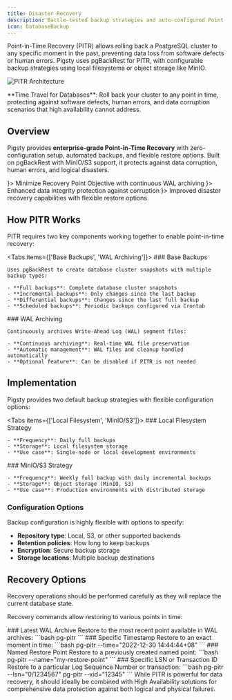 ```yaml
---
title: Disaster Recovery
description: Battle-tested backup strategies and auto-configured Point-in-Time Recovery
icon: DatabaseBackup
---
```



Point-in-Time Recovery (PITR) allows rolling back a PostgreSQL cluster to any specific moment in the past, preventing data loss from software defects or human errors. Pigsty uses pgBackRest for PITR, with configurable backup strategies using local filesystems or object storage like MinIO.

![PITR Architecture](/img/pigsty/pitr.png)

<Callout type="info">
**Time Travel for Databases**: Roll back your cluster to any point in time, protecting against software defects, human errors, and data corruption scenarios that high availability cannot address.
</Callout>

## Overview

Pigsty provides **enterprise-grade Point-in-Time Recovery** with zero-configuration setup, automated backups, and flexible restore options. Built on pgBackRest with MinIO/S3 support, it protects against data corruption, human errors, and logical disasters.

<Cards>
  <Card title="Reduced RPO" icon={<Clock className="text-amber-600"/>}>
    Minimize Recovery Point Objective with continuous WAL archiving
  </Card>
  <Card title="Data Integrity" icon={<Shield className="text-blue-600"/>}>
    Enhanced data integrity protection against corruption
  </Card>
  <Card title="Disaster Recovery" icon={<Archive className="text-green-600"/>}>
    Improved disaster recovery capabilities with flexible restore options
  </Card>
</Cards>

## How PITR Works

PITR requires two key components working together to enable point-in-time recovery:

<Tabs items={['Base Backups', 'WAL Archiving']}>
  <Tab value="Base Backups">
    ### Base Backups
    
    Uses pgBackRest to create database cluster snapshots with multiple backup types:
    
    - **Full backups**: Complete database cluster snapshots
    - **Incremental backups**: Only changes since the last backup
    - **Differential backups**: Changes since the last full backup
    - **Scheduled backups**: Periodic backups configured via Crontab
  </Tab>
  
  <Tab value="WAL Archiving">
    ### WAL Archiving
    
    Continuously archives Write-Ahead Log (WAL) segment files:
    
    - **Continuous archiving**: Real-time WAL file preservation
    - **Automatic management**: WAL files and cleanup handled automatically
    - **Optional feature**: Can be disabled if PITR is not needed
  </Tab>
</Tabs>

## Implementation

Pigsty provides two default backup strategies with flexible configuration options:

<Tabs items={['Local Filesystem', 'MinIO/S3']}>
  <Tab value="Local Filesystem">
    ### Local Filesystem Strategy
    
    - **Frequency**: Daily full backups
    - **Storage**: Local filesystem storage
    - **Use case**: Single-node or local development environments
  </Tab>
  
  <Tab value="MinIO/S3">
    ### MinIO/S3 Strategy
    
    - **Frequency**: Weekly full backup with daily incremental backups
    - **Storage**: Object storage (MinIO, S3)
    - **Use case**: Production environments with distributed storage
  </Tab>
</Tabs>

### Configuration Options

Backup configuration is highly flexible with options to specify:

- **Repository type**: Local, S3, or other supported backends
- **Retention policies**: How long to keep backups
- **Encryption**: Secure backup storage
- **Storage locations**: Multiple backup destinations

## Recovery Options

<Callout type="warning">
Recovery operations should be performed carefully as they will replace the current database state.
</Callout>

Recovery commands allow restoring to various points in time:

<Steps>
  <Step>
    ### Latest WAL Archive
    Restore to the most recent point available in WAL archives:
    ```bash
    pg-pitr
    ```
  </Step>
  
  <Step>
    ### Specific Timestamp
    Restore to an exact moment in time:
    ```bash
    pg-pitr --time="2022-12-30 14:44:44+08"
    ```
  </Step>
  
  <Step>
    ### Named Restore Point
    Restore to a previously created named point:
    ```bash
    pg-pitr --name="my-restore-point"
    ```
  </Step>
  
  <Step>
    ### Specific LSN or Transaction ID
    Restore to a particular Log Sequence Number or transaction:
    ```bash
    pg-pitr --lsn="0/1234567"
    pg-pitr --xid="12345"
    ```
  </Step>
</Steps>

<Callout type="info">
While PITR is powerful for data recovery, it should ideally be combined with High Availability solutions for comprehensive data protection against both logical and physical failures.
</Callout>
